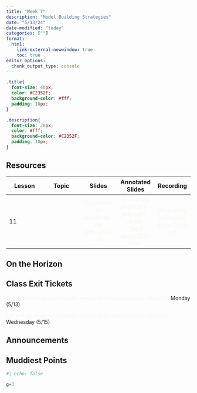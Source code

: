 ```yaml
---
title: "Week 7"
description: "Model Building Strategies"
date: "5/13/24"
date-modified: "today"
categories: [""]
format: 
  html:
    link-external-newwindow: true
    toc: true
editor_options: 
  chunk_output_type: console
---
```


```css
.title{
  font-size: 40px;
  color: #C2352F;
  background-color: #fff;
  padding: 10px;
}

.description{
  font-size: 20px;
  color: #fff;
  background-color: #C2352F;
  padding: 10px;
}
```

## Resources

| Lesson | Topic |                                Slides                                 |                                  Annotated Slides                                  |                           Recording                           |
|---------------|---------------|:-------------:|:-------------:|:-------------:|
| 11     |       | [{{< iconify ri slideshow-fill size=30px >}}]{style="color:#f8f5f0;"} | [{{< iconify pepicons-pop pen-circle-filled size=29px >}}]{style="color:#f8f5f0;"} | [{{< iconify mdi video size=34px >}}]{style="color:#f8f5f0;"} |

## On the Horizon

## Class Exit Tickets

[{{< iconify healthicons health-worker-form-negative size=30px >}}]{style="color:#f8f5f0;"} Monday (5/13)

[{{< iconify healthicons health-worker-form-negative size=30px >}}]{style="color:#f8f5f0;"} Wednesday (5/15)

## Announcements

## Muddiest Points

```r
#| echo: false

g=3
```
